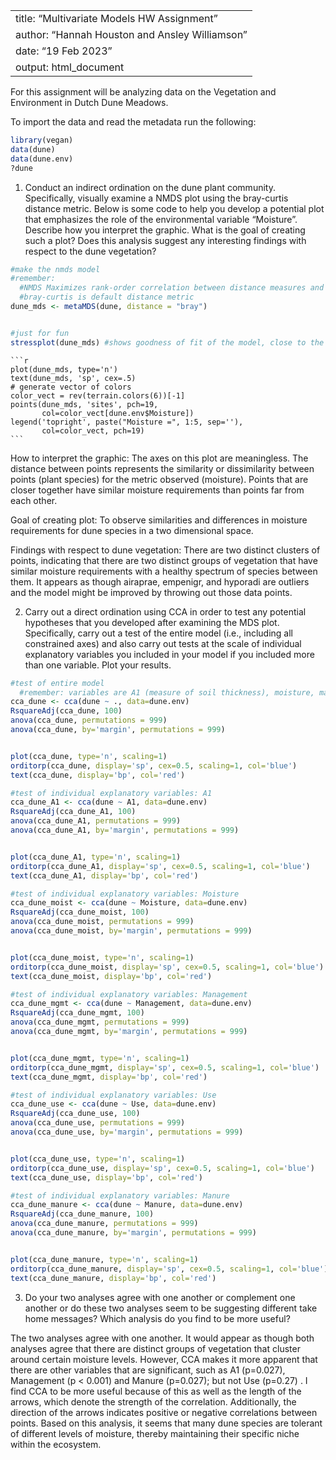 
---
title: "Multivariate Models HW Assignment"
author: "Hannah Houston and Ansley Williamson"
date: "19 Feb 2023"
output: html_document
---

For this assignment will be analyzing data on the Vegetation
and Environment in Dutch Dune Meadows.

To import the data and read the metadata run the following:

```r
library(vegan)
data(dune)
data(dune.env)
?dune
```

1. Conduct an indirect ordination on the dune plant community. Specifically,
visually examine a NMDS plot using the bray-curtis distance metric. Below is 
some code to help you develop a potential plot that emphasizes the role of the
environmental variable "Moisture". Describe how you interpret the
graphic. What is the goal of creating such a plot? Does this analysis suggest
any interesting findings with respect to the dune vegetation?

```r
#make the nmds model 
#remember: 
  #NMDS Maximizes rank-order correlation between distance measures and distance in ordination        #space. Points are moved to minimize “stress”. Stress is a measure of the mismatch between the     #two kinds of distance indirect, so only a single matrix is analyzed
  #bray-curtis is default distance metric
dune_mds <- metaMDS(dune, distance = "bray")


#just for fun
stressplot(dune_mds) #shows goodness of fit of the model, close to the line = low stress value
```


    ```r

    plot(dune_mds, type='n')
    text(dune_mds, 'sp', cex=.5)
    # generate vector of colors 
    color_vect = rev(terrain.colors(6))[-1]
    points(dune_mds, 'sites', pch=19, 
           col=color_vect[dune.env$Moisture])
    legend('topright', paste("Moisture =", 1:5, sep=''), 
           col=color_vect, pch=19)
    ```
How to interpret the graphic: 
The axes on this plot are meaningless. The distance between points represents the similarity or dissimilarity between points (plant species) for the metric observed (moisture). Points that are closer together have similar moisture requirements than points far from each other.

Goal of creating plot: 
To observe similarities and differences in moisture requirements for dune species in a two dimensional space. 

Findings with respect to dune vegetation: 
There are two distinct clusters of points, indicating that there are two distinct groups of vegetation that have similar moisture requirements with a healthy spectrum of species between them. It appears as though airaprae, empenigr, and hyporadi are outliers and the
model might be improved by throwing out those data points.

2. Carry out a direct ordination using CCA in order to test any potential 
hypotheses that you developed after examining the MDS plot. Specifically,
carry out a test of the entire model (i.e., including all constrained axes)
and also carry out tests at the scale of individual explanatory variables
you included in your model if you included more than one variable. Plot your 
results.

```r
#test of entire model
  #remember: variables are A1 (measure of soil thickness), moisture, management, use, and manure
cca_dune <- cca(dune ~ ., data=dune.env)
RsquareAdj(cca_dune, 100)
anova(cca_dune, permutations = 999)
anova(cca_dune, by='margin', permutations = 999)


plot(cca_dune, type='n', scaling=1)
orditorp(cca_dune, display='sp', cex=0.5, scaling=1, col='blue')
text(cca_dune, display='bp', col='red')

```
```r
#test of individual explanatory variables: A1 
cca_dune_A1 <- cca(dune ~ A1, data=dune.env)
RsquareAdj(cca_dune_A1, 100)
anova(cca_dune_A1, permutations = 999)
anova(cca_dune_A1, by='margin', permutations = 999)


plot(cca_dune_A1, type='n', scaling=1)
orditorp(cca_dune_A1, display='sp', cex=0.5, scaling=1, col='blue')
text(cca_dune_A1, display='bp', col='red')
```
```r
#test of individual explanatory variables: Moisture
cca_dune_moist <- cca(dune ~ Moisture, data=dune.env)
RsquareAdj(cca_dune_moist, 100)
anova(cca_dune_moist, permutations = 999)
anova(cca_dune_moist, by='margin', permutations = 999)


plot(cca_dune_moist, type='n', scaling=1)
orditorp(cca_dune_moist, display='sp', cex=0.5, scaling=1, col='blue')
text(cca_dune_moist, display='bp', col='red')
```

```r
#test of individual explanatory variables: Management
cca_dune_mgmt <- cca(dune ~ Management, data=dune.env)
RsquareAdj(cca_dune_mgmt, 100)
anova(cca_dune_mgmt, permutations = 999)
anova(cca_dune_mgmt, by='margin', permutations = 999)


plot(cca_dune_mgmt, type='n', scaling=1)
orditorp(cca_dune_mgmt, display='sp', cex=0.5, scaling=1, col='blue')
text(cca_dune_mgmt, display='bp', col='red')
```
```r
#test of individual explanatory variables: Use
cca_dune_use <- cca(dune ~ Use, data=dune.env)
RsquareAdj(cca_dune_use, 100)
anova(cca_dune_use, permutations = 999)
anova(cca_dune_use, by='margin', permutations = 999)


plot(cca_dune_use, type='n', scaling=1)
orditorp(cca_dune_use, display='sp', cex=0.5, scaling=1, col='blue')
text(cca_dune_use, display='bp', col='red')
```
```r
#test of individual explanatory variables: Manure
cca_dune_manure <- cca(dune ~ Manure, data=dune.env)
RsquareAdj(cca_dune_manure, 100)
anova(cca_dune_manure, permutations = 999)
anova(cca_dune_manure, by='margin', permutations = 999)


plot(cca_dune_manure, type='n', scaling=1)
orditorp(cca_dune_manure, display='sp', cex=0.5, scaling=1, col='blue')
text(cca_dune_manure, display='bp', col='red')
```


3. Do your two analyses agree with one another or complement one another or do
these two analyses seem to be suggesting different take home messages? Which
analysis do you find to be more useful?

The two analyses agree with one another. It would appear as though both analyses agree that there are distinct groups of vegetation that cluster around certain moisture levels. However, CCA makes it more apparent that there are other variables that are significant, such as A1 (p=0.027), Management (p < 0.001) and Manure (p=0.027); but not Use (p=0.27) . I find CCA to be more useful because of this as well as the length of the arrows, which denote the strength of the correlation. Additionally, the direction of the arrows indicates positive or negative correlations between points. Based on this analysis, it seems that many dune species are tolerant of different levels of moisture, thereby maintaining their specific niche within the ecosystem. 
